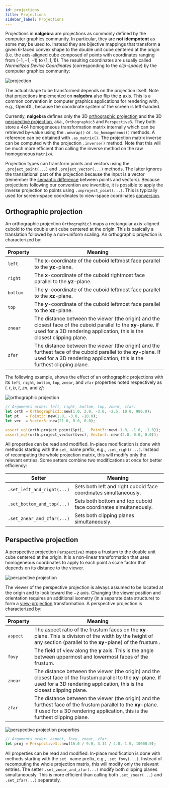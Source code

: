 ```yaml
---
id: projections
title: Projections
sidebar_label: Projections
---
```



Projections in **nalgebra** are projections as commonly defined by the computer
graphics community. In particular, they are **not idempotent** as some
may be used to. Instead they are bijective mappings that transform a given
6-faced convex shape to the double unit cube centered at the origin (i.e. the
axis-aligned cube composed of points with coordinates ranging from $(-1, -1,
-1)$ to $(1, 1, 1)$). The resulting coordinates are usually called _Normalized
Device Coordinates_ (corresponding to the _clip-space_) by the computer
graphics community:

<div style={{textAlign: 'center'}}>

![projection](/img/projection.svg)

</div>

The actual shape to be transformed depends on the projection itself. Note that
projections implemented on **nalgebra** also flip the $\mathbf{z}$ axis. This
is a common convention in computer graphics applications for rendering with,
e.g., OpenGL, because the coordinate system of the screen is left-handed.


Currently, **nalgebra** defines only the 3D [orthographic
projection](#orthographic-projection) and the 3D [perspective
projection](#perspective-projection), aka., `Orthographic3` and `Perspective3`.
They both store a 4x4 homogeneous transformation matrix internally which can be
retrieved by-value using the `.unwrap()` or `.to_homogeneous()` methods. A
reference can be obtained with `.as_matrix()`. The projection matrix inverse
can be computed with the projection `.inverse()` method. Note that this will be
much more efficient than calling the inverse method on the raw homogeneous
`Matrix4`.

Projection types can transform points and vectors using the
`.project_point(...)` and `.project_vector(...)` methods. The latter ignores
the translational part of the projection because the input is a vector
(remember the [semantic difference](./points_and_transformations/#points)
between points and vectors). Because projections following our convention are
invertible, it is possible to apply the inverse projection to points using
`.unproject_point(...)`. This is typically used for screen-space coordinates to
view-space coordinates [conversion](/cg_recipes/#screen-space-to-view-space).

## Orthographic projection
An orthographic projection `Orthographic3` maps a rectangular axis-aligned
cuboid to the double unit cube centered at the origin. This is basically a
translation followed by a non-uniform scaling. An orthographic projection is
characterized by:

Property | Meaning
---------|--------
`left`   | The $\mathbf{x}$-coordinate of the cuboid leftmost face parallel to the $\mathbf{yz}$-plane.  |
`right`  | The $\mathbf{x}$-coordinate of the cuboid rightmost face parallel to the $\mathbf{yz}$-plane. |
`bottom` | The $\mathbf{y}$-coordinate of the cuboid leftmost face parallel to the $\mathbf{xz}$-plane.  |
`top`    | The $\mathbf{y}$-coordinate of the cuboid leftmost face parallel to the $\mathbf{xz}$-plane.   |
`znear`  | The distance between the viewer (the origin) and the closest face of the cuboid parallel to the $\mathbf{xy}$-plane. If used for a 3D rendering application, this is the closest clipping plane. |
`zfar`   | The distance between the viewer (the origin) and the furthest face of the cuboid parallel to the $\mathbf{xy}$-plane. If used for a 3D rendering application, this is the furthest clipping plane. |


The following example, shows the effect of an orthographic projections with its
`left`, `right`, `bottom`, `top`, `znear`, and `zfar` properties noted
respectively as $l$, $r$, $b$, $t$, $zn$, and $zf$:

<div style={{textAlign: 'center'}}>

![orthographic projection](/img/orthographic.svg)

</div>

```rust
// Arguments order: left, right, bottom, top, znear, zfar.
let orth = Orthographic3::new(1.0, 2.0, -3.0, -2.5, 10.0, 900.0);
let pt   = Point3::new(1.0, -3.0, -10.0);
let vec  = Vector3::new(21.0, 0.0, 0.0);

assert_eq!(orth.project_point(&pt),   Point3::new(-1.0, -1.0, -1.0));
assert_eq!(orth.project_vector(&vec), Vector3::new(42.0, 0.0, 0.0));
```


All properties can be read and modified. In-place modification is done with
methods starting with the `set_` name prefix, e.g., `.set_right(...)`. Instead
of recomputing the whole projection matrix, this will modify only the relevant
entries. Some setters combine two modifications at once for better efficiency:

Setter   | Meaning
---------|--------
`.set_left_and_right(...)` | Sets both left and right cuboid face coordinates simultaneously. |
`.set_bottom_and_top(...)` | Sets both bottom and top cuboid face coordinates simultaneously. |
`.set_znear_and_zfar(...)` | Sets both clipping planes simultaneously. |

## Perspective projection
A perspective projection `Perspective3` maps a frustum to the double unit cube
centered at the origin. It is a non-linear transformation that uses homogeneous
coordinates to apply to each point a scale factor that depends on its distance
to the viewer.

<div style={{textAlign: 'center'}}>

![perspective projection](/img/perspective.svg)

</div>

The viewer of the perspective projection is always assumed to be located at the
origin and to look toward the $-z$ axis. Changing the viewer position and
orientation requires an additional isometry (in a separate data structure) to
form a [view-projection](cg_recipes/#build-a-mvp-matrix) transformation. A
perspective projection is characterized by:

Property | Meaning
---------|--------
`aspect` | The aspect ratio of the frustum faces on the $\mathbf{xy}$-plane. This is division of the width by the height of any section (parallel to the $\mathbf{xy}$-plane) of the frustum .
`fovy`   | The field of view along the $\mathbf{y}$ axis. This is the angle between uppermost and lowermost faces of the frustum. |
`znear`  | The distance between the viewer (the origin) and the closest face of the frustum parallel to the $\mathbf{xy}$-plane. If used for a 3D rendering application, this is the closest clipping plane. |
`zfar`   | The distance between the viewer (the origin) and the furthest face of the frustum parallel to the $\mathbf{xy}$-plane. If used for a 3D rendering application, this is the furthest clipping plane. |

<div style={{textAlign: 'center'}}>

![perspective projection properties](/img/perspective_props.svg)

</div>

```rust
// Arguments order: aspect, fovy, znear, zfar.
let proj = Perspective3::new(16.0 / 9.0, 3.14 / 4.0, 1.0, 10000.0);
```

All properties can be read and modified. In-place modification is done with
methods starting with the `set_` name prefix, e.g., `.set_fovy(...)`. Instead
of recomputing the whole projection matrix, this will modify only the relevant
entries. The setter `.set_znear_and_zfar(...)` modify both clipping planes
simultaneously. This is more efficient than calling both `.set_znear(...)` and
`.set_zfar(...)` separately.
